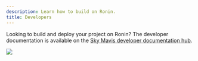 ```yaml
---
description: Learn how to build on Ronin.
title: Developers
---
```



Looking to build and deploy your project on Ronin? The developer documentation
is available on the
[Sky Mavis developer documentation hub](https://docs.skymavis.com/docs/ronin-get-started).

<img src={portal} width={1400} />
